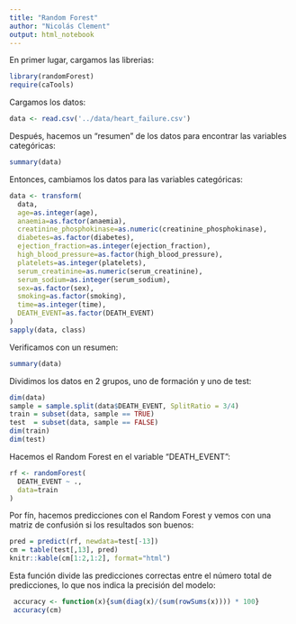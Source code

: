 ```yaml
---
title: "Random Forest"
author: "Nicolás Clement"
output: html_notebook
---
```


En primer lugar, cargamos las librerias:
```r
library(randomForest)
require(caTools)
```

Cargamos los datos:
```r
data <- read.csv('../data/heart_failure.csv')
```

Después, hacemos un "resumen" de los datos para encontrar las variables categóricas:
```r
summary(data)
```
Entonces, cambiamos los datos para las variables categóricas:
```r
data <- transform(
  data,
  age=as.integer(age),
  anaemia=as.factor(anaemia),
  creatinine_phosphokinase=as.numeric(creatinine_phosphokinase),
  diabetes=as.factor(diabetes),
  ejection_fraction=as.integer(ejection_fraction),
  high_blood_pressure=as.factor(high_blood_pressure),
  platelets=as.integer(platelets),
  serum_creatinine=as.numeric(serum_creatinine),
  serum_sodium=as.integer(serum_sodium),
  sex=as.factor(sex),
  smoking=as.factor(smoking),
  time=as.integer(time),
  DEATH_EVENT=as.factor(DEATH_EVENT)
)
sapply(data, class)
```
Verificamos con un resumen:
```r
summary(data)
```
Dividimos los datos en 2 grupos, uno de formación y uno de test:
```r
dim(data)
sample = sample.split(data$DEATH_EVENT, SplitRatio = 3/4)
train = subset(data, sample == TRUE)
test  = subset(data, sample == FALSE)
dim(train)
dim(test)
```
Hacemos el Random Forest en el variable "DEATH_EVENT":
```r
rf <- randomForest(
  DEATH_EVENT ~ .,
  data=train
)
```

Por fín, hacemos predicciones con el Random Forest y vemos con una matriz de confusión si los resultados son buenos:
```r
pred = predict(rf, newdata=test[-13])
cm = table(test[,13], pred)
knitr::kable(cm[1:2,1:2], format="html")
```

Esta función divide las predicciones correctas entre el número total de predicciones, lo que nos indica la precisión del modelo:
```r
 accuracy <- function(x){sum(diag(x)/(sum(rowSums(x)))) * 100}
 accuracy(cm)
```
